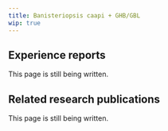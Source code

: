 ---
title: Banisteriopsis caapi + GHB/GBL
wip: true
---

## Experience reports

This page is still being written.

## Related research publications

This page is still being written.

